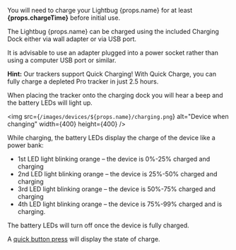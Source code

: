 You will need to charge your Lightbug {props.name} for at least **{props.chargeTime}** before initial use.

The Lightbug {props.name} can be charged using the included Charging Dock either via wall adapter or via USB port.

It is advisable to use an adapter plugged into a power socket rather than using a computer USB port or similar.

**Hint:** Our trackers support Quick Charging! With Quick Charge, you can fully charge a depleted Pro tracker in just 2.5 hours.

When placing the tracker onto the charging dock you will hear a beep and the battery LEDs will light up.

<img src={`/images/devices/${props.name}/charging.png`} alt="Device when changing" width={400} height={400} />

While charging, the battery LEDs display the charge of the device like a power bank:

 - 1st LED light blinking orange – the device is 0%-25% charged and charging
 - 2nd LED light blinking orange – the device is 25%-50% charged and charging
 - 3rd LED light blinking orange – the device is 50%-75% charged and charging
 - 4th LED light blinking orange – the device is 75%-99% charged and is charging.

The battery LEDs will turn off once the device is fully charged.

A [quick button press](#quick-button-press) will display the state of charge.
